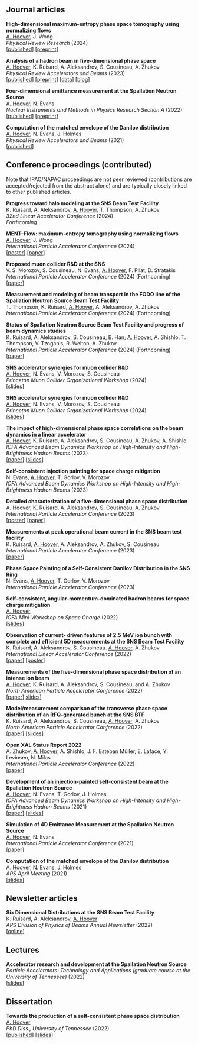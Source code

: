 ## Journal articles

**High-dimensional maximum-entropy phase space tomography using normalizing flows** \
<u> A. Hoover</u>, J. Wong \
*Physical Review Research* (2024) \
[[published](https://journals.aps.org/prresearch/pdf/10.1103/PhysRevResearch.6.033163)]
[[preprint](https://arxiv.org/abs/2406.00236)]

**Analysis of a hadron beam in five-dimensional phase space** \
<u>A. Hoover</u>, K. Ruisard, A. Aleksandrov, S. Cousineau, A. Zhukov \
*Physical Review Accelerators and Beams* (2023) \
[[published](https://journals.aps.org/prab/abstract/10.1103/PhysRevAccelBeams.26.064202)]
[[preprint](https://arxiv.org/abs/2301.04178)]
[[data](https://zenodo.org/record/7724034#.ZDsWlS-B1pQ)]
[[blog](https://austin-hoover.github.io/blog/posts/2023-05-28_btf/)]

**Four-dimensional emittance measurement at the Spallation Neutron Source** \
<u>A. Hoover</u>, N. Evans \
*Nuclear Instruments and Methods in Physics Research Section A* (2022) \
[[published](https://www.sciencedirect.com/science/article/abs/pii/S0168900222006805)]
[[preprint](https://arxiv.org/abs/2204.08303)] 

**Computation of the matched envelope of the Danilov distribution** \
<u>A. Hoover</u>, N. Evans, J. Holmes \
*Physical Review Accelerators and Beams* (2021) \
[[published](https://doi.org/10.1103/PhysRevAccelBeams.24.044201)]


## Conference proceedings (contributed)

Note that IPAC/NAPAC proceedings are not peer reviewed (contributions are accepted/rejected from the abstract alone) and are typically closely linked to other published articles.

**Progress toward halo modeling at the SNS Beam Test Facility** \
K. Ruisard, A. Aleksandrov, <u>A. Hoover</u>, T. Thompson, A. Zhukov \
*32nd Linear Accelerator Conference* (2024) \
*Forthcoming*

**MENT-Flow: maximum-entropy tomography using normalizing flows** \
<u>A. Hoover</u>, J. Wong \
*International Particle Accelerator Conference* (2024) \
[[poster](files/2024_ipac_poster.pdf)]
[[paper](https://www.jacow.org/ipac2024/pdf/WEPG65.pdf)]

**Proposed muon collider R&D at the SNS** \
V. S. Morozov, S. Cousineau, N. Evans, <u>A. Hoover</u>, F. Pilat, D. Stratakis \
*International Particle Accelerator Conference* (2024) (Forthcoming) \
[[paper](https://www.jacow.org/ipac2024/pdf/WEPR39.pdf)]

**Measurement and modeling of beam transport in the FODO line of the Spallation Neutron Source Beam Test Facility** \
T. Thompson, K. Ruisard, <u>A. Hoover</u>, A. Aleksandrov, A. Zhukov \
*International Particle Accelerator Conference* (2024) (Forthcoming) \

**Status of Spallation Neutron Source Beam Test Facility and progress of beam dynamics studies** \
K. Ruisard, A. Aleksandrov, S. Cousineau, B. Han, <u>A. Hoover</u>, A. Shishlo, T. Thompson, V. Tzoganis, R. Welton, A. Zhukov \
*International Particle Accelerator Conference* (2024) (Forthcoming) \
[[paper](https://www.jacow.org/ipac2024/pdf/THPC75.pdf)]

**SNS accelerator synergies for muon collider R&D** \
<u>A. Hoover</u>, N. Evans, V. Morozov, S. Cousineau \
*Princeton Muon Collider Organizational Workshop* (2024) \
[[slides](https://agenda.hep.wisc.edu/event/2140/contributions/30224/attachments/9569/11827/2024-02-23_sns_synergies.pdf)]

**SNS accelerator synergies for muon collider R&D** \
<u>A. Hoover</u>, N. Evans, V. Morozov, S. Cousineau \
*Princeton Muon Collider Organizational Workshop* (2024) \
[[slides](https://agenda.hep.wisc.edu/event/2140/contributions/30224/attachments/9569/11827/2024-02-23_sns_synergies.pdf)]

**The impact of high-dimensional phase space correlations on the beam dynamics in a linear accelerator** \
<u>A. Hoover</u>, K. Ruisard, A. Aleksandrov, S. Cousineau, A. Zhukov, A. Shishlo \
*ICFA Advanced Beam Dynamics Workshop on High-Intensity and High-Brightness Hadron Beams* (2023) \
[[paper](https://accelconf.web.cern.ch/hb2023/papers/tuc1c2.pdf)]
[[slides](https://accelconf.web.cern.ch/hb2023/talks/tuc1c2_talk.pdf)]

**Self-consistent injection painting for space charge mitigation** \
N. Evans, <u>A. Hoover</u>, T. Gorlov, V. Morozov \
*ICFA Advanced Beam Dynamics Workshop on High-Intensity and High-Brightness Hadron Beams* (2023)

**Detailed characterization of a five-dimensional phase space distribution** \
<u>A. Hoover</u>, K. Ruisard, A. Aleksandrov, S. Cousineau, A. Zhukov \
*International Particle Accelerator Conference* (2023) \
[[poster](./files/2023_IPAC_poster.pdf)]
[[paper](https://accelconf.web.cern.ch/ipac2023/pdf/WEPA028.pdf)]

**Measurements at peak operational beam current in the SNS beam test facility** \
K. Ruisard, <u>A. Hoover</u>, A. Aleksandrov, A. Zhukov, S. Cousineau \
*International Particle Accelerator Conference* (2023) \
[[paper](https://accelconf.web.cern.ch/ipac2023/pdf/WEPA027.pdf)]

**Phase Space Painting of a Self-Consistent Danilov Distribution in the SNS Ring** \
N. Evans, <u>A. Hoover</u>, T. Gorlov, V. Morozov \
*International Particle Accelerator Conference* (2023)

**Self-consistent, angular-momentum-dominated hadron beams for space charge mitigation** \
<u>A. Hoover</u> \
*ICFA Mini-Workshop on Space Charge* (2022) \
[[slides](https://conference.sns.gov/event/335/contributions/528/attachments/892/8194/2022-10-26_Hoover_space_charge_workshop.pdf)]

**Observation of current- driven features of 2.5 MeV ion bunch with complete and efficient 5D measurements at the SNS Beam Test Facility** \
K. Ruisard, A. Aleksandrov, S. Cousineau. <u>A. Hoover</u>, A. Zhukov \
*International Linear Accelerator Conference* (2022) \
[[paper](https://accelconf.web.cern.ch/linac2022/papers/tupoge20.pdf)]
[[poster](https://accelconf.web.cern.ch/linac2022/posters/tupoge20_poster.pdf)]

**Measurements of the five-dimensional phase space distribution of an intense ion beam** \
<u>A. Hoover</u>, K. Ruisard, A. Aleksandrov, S. Cousineau, and A. Zhukov \
*North American Particle Accelerator Conference* (2022) \
[[paper](https://accelconf.web.cern.ch/napac2022/papers/frxd3.pdf)]
[slides](https://accelconf.web.cern.ch/napac2022/talks/frxd3_talk.pdf)]

**Model/measurement comparison of the transverse phase space distribution of an RFQ-generated bunch at the SNS BTF** \
K. Ruisard, A. Aleksandrov, S. Cousineau, <u>A. Hoover</u>, A. Zhukov \
*North American Particle Accelerator Conference* (2022) \
[[paper](https://accelconf.web.cern.ch/napac2022/papers/weye5.pdf)]
[[slides](https://accelconf.web.cern.ch/napac2022/talks/weye5_talk.pdf)]

**Open XAL Status Report 2022** \
A. Zhukov, <u>A. Hoover</u>, A. Shishlo,  J. F. Esteban Müller, E. Laface, Y. Levinsen, N. Milas \
*International Particle Accelerator Conference* (2022) \
[[paper](https://accelconf.web.cern.ch/ipac2022/papers/tupotk029.pdf)]

**Development of an injection-painted self-consistent beam at the Spallation Neutron Source** \
<u>A. Hoover</u>, N. Evans, T. Gorlov, J. Holmes \
*ICFA Advanced Beam Dynamics Workshop on High-Intensity and High-Brightness Hadron Beams* (2021) \
[[paper](https://epaper.kek.jp/hb2021/papers/moac3.pdf)]
[[slides]()]

**Simulation of 4D Emittance Measurement at the Spallation Neutron Source** \
<u>A. Hoover</u>, N. Evans \
*International Particle Accelerator Conference* (2021) \
[[paper](https://accelconf.web.cern.ch/ipac2021/papers/thpab180.pdf)]

**Computation of the matched envelope of the Danilov distribution** \
<u>A. Hoover</u>, N. Evans, J. Holmes \
*APS April Meeting* (2021) \
[[slides]()]


## Newsletter articles

**Six Dimensional Distributions at the SNS Beam Test Facility** \
K. Ruisard, A. Aleksandrov, <u>A. Hoover</u> \
*APS Division of Physics of Beams Annual Newsletter* (2022) \
[[online](https://higherlogicdownload.s3.amazonaws.com/APS/9cf62627-7088-4bd3-bf97-6adfc913f623/UploadedImages/APS_DPB_Newsletter_2022-2-2.pdf)]


## Lectures

**Accelerator research and development at the Spallation Neutron Source** \
*Particle Accelerators: Technology and Applications (graduate course at the University of Tennessee)* (2022) \
[[slides]()]


## Dissertation

**Towards the production of a self-consistent phase space distribution** \
<u>A. Hoover</u> \
*PhD Diss., University of Tennessee* (2022) \
[[published](https://trace.tennessee.edu/utk_graddiss/7228)] 
[[slides]()]
